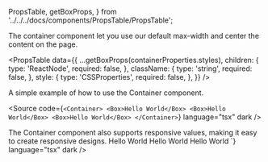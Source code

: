   PropsTable,
  getBoxProps,
} from '../../../docs/components/PropsTable/PropsTable';

<Meta of={ContainerStories} />

<Unstyled>

<Title type="h1">Container</Title>

<Text>
  The container component let you use our default max-width and center the
  content on the page.
</Text>

<Title type="h2">Installation</Title>
<Source
  code={`import { Container } from "@backstage/canon";`}
  language="tsx"
  dark
/>

<Title type="h2" style={{ marginBottom: '16px' }}>
  API reference
</Title>

<PropsTable
  data={{
    ...getBoxProps(containerProperties.styles),
    children: {
      type: 'ReactNode',
      required: false,
    },
    className: {
      type: 'string',
      required: false,
    },
    style: {
      type: 'CSSProperties',
      required: false,
    },
  }}
/>

<Title type="h2">Examples</Title>

<Title type="h3">Simple</Title>
<Text>A simple example of how to use the Container component.</Text>

<Source
  code={`<Container>
  <Box>Hello World</Box>
  <Box>Hello World</Box>
  <Box>Hello World</Box>
</Container>`}
  language="tsx"
  dark
/>

<Title type="h3">Responsive padding & margin</Title>
<Text>
  The Container component also supports responsive values, making it easy to
  create responsive designs.
</Text>
<Source
  code={`<Container paddingY={{ xs: 'sm', md: 'md' }}>
  <Box>Hello World</Box>
  <Box>Hello World</Box>
  <Box>Hello World</Box>
</Container>`}
  language="tsx"
  dark
/>

</Unstyled>
